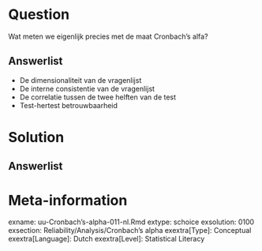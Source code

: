 Question
========
  
Wat meten we eigenlijk precies met de maat Cronbach’s alfa?

Answerlist
----------
* De dimensionaliteit van de vragenlijst
* De interne consistentie van de vragenlijst
* De correlatie tussen de twee helften van de test
* Test-hertest betrouwbaarheid


Solution
========
  


Answerlist
----------



Meta-information
================
exname: uu-Cronbach's-alpha-011-nl.Rmd
extype: schoice
exsolution: 0100
exsection: Reliability/Analysis/Cronbach's alpha
exextra[Type]: Conceptual
exextra[Language]: Dutch
exextra[Level]: Statistical Literacy
